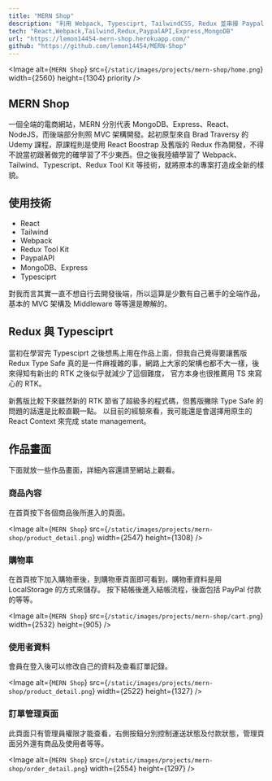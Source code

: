 ```yaml
---
title: "MERN Shop"
description: "利用 Webpack, Typesciprt, TailwindCSS, Redux 並串接 Paypal 金流的電商網站"
tech: "React,Webpack,Tailwind,Redux,PaypalAPI,Express,MongoDB"
url: "https://lemon14454-mern-shop.herokuapp.com/"
github: "https://github.com/lemon14454/MERN-Shop"
---
```


<Image
  alt={`MERN Shop`}
  src={`/static/images/projects/mern-shop/home.png`}
  width={2560}
  height={1304}
  priority
/>

## MERN Shop

一個全端的電商網站，MERN 分別代表 MongoDB、Express、React、NodeJS，而後端部分則照 MVC
架構開發。起初原型來自 Brad Traversy 的 Udemy 課程，原課程則是使用 React Boostrap
及舊版的 Redux 作為開發，不得不說當初跟著做完的確學習了不少東西。但之後我陸續學習了
Webpack、Tailwind、Typescript、Redux Tool Kit 等技術，就將原本的專案打造成全新的樣貌。

## 使用技術

- React
- Tailwind
- Webpack
- Redux Tool Kit
- PaypalAPI
- MongoDB、Express
- Typesciprt

對我而言其實一直不想自行去開發後端，所以這算是少數有自己著手的全端作品，基本的 MVC 架構及 Middleware
等等還是瞭解的。

## Redux 與 Typesciprt

當初在學習完 Typesciprt 之後想馬上用在作品上面，但我自己覺得要讓舊版 Redux Type Safe
真的是一件麻複雜的事，網路上大家的架構也都不大一樣，後來得知有新出的 RTK 之後似乎就減少了這個難度，
官方本身也很推薦用 TS 來寫心的 RTK。

新舊版比較下來雖然新的 RTK 節省了超級多的程式碼，但舊版撇除 Type Safe 的問題的話還是比較直觀一點。
以目前的經驗來看，我可能還是會選擇用原生的 React Context 來完成 state management。

## 作品畫面

下面就放一些作品畫面，詳細內容還請至網站上觀看。

### 商品內容

在首頁按下各個商品後所進入的頁面。

<Image
  alt={`MERN Shop`}
  src={`/static/images/projects/mern-shop/product_detail.png`}
  width={2547}
  height={1308}
/>

### 購物車

在首頁按下加入購物車後，到購物車頁面即可看到，購物車資料是用 LocalStorage 的方式來儲存。
按下結帳後進入結帳流程，後面包括 PayPal 付款的等等。

<Image
  alt={`MERN Shop`}
  src={`/static/images/projects/mern-shop/cart.png`}
  width={2532}
  height={905}
/>

### 使用者資料

會員在登入後可以修改自己的資料及查看訂單記錄。

<Image
  alt={`MERN Shop`}
  src={`/static/images/projects/mern-shop/product_detail.png`}
  width={2522}
  height={1327}
/>

### 訂單管理頁面

此頁面只有管理員權限才能查看，右側按鈕分別控制運送狀態及付款狀態，管理頁面另外還有商品及使用者等等。

<Image
  alt={`MERN Shop`}
  src={`/static/images/projects/mern-shop/order_detail.png`}
  width={2554}
  height={1297}
/>
